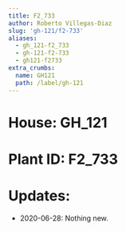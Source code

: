 ```yaml
---
title: F2_733
author: Roberto Villegas-Diaz
slug: 'gh-121/f2-733'
aliases:
  - gh_121-f2_733
  - gh-121-f2-733
  - gh121-f2733
extra_crumbs:
  name: GH121
  path: /label/gh-121
---
```


# **House**: GH_121
# **Plant ID**: F2_733
# **Updates**: 
 - 2020-06-28: Nothing new.
